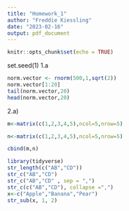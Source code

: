```yaml
---
title: "Homework_1"
author: "Freddie Kiessling"
date: "2023-02-16"
output: pdf_document
---
```


```r
knitr::opts_chunk$set(echo = TRUE)
```

set.seed(1)
1.a
```r
norm.vector <- rnorm(500,1,sqrt(2))
norm.vector[1:20]
tail(norm.vector,20)
head(norm.vector,20)
```




2.a)
```r
m<-matrix(c(1,2,3,4,5),ncol=5,nrow=5)

n<-matrix(c(1,2,3,4,5),ncol=5,nrow=5)

cbind(m,n)

```

```r
library(tidyverse)
str_length(c("AB","CD"))
str_c("AB","CD")
str_c("AB","CD" , sep = ",")
str_c(c("AB","CD"), collapse =",")
x<-c("Apple","Banana","Pear")
str_sub(x, 1, 2)
```

